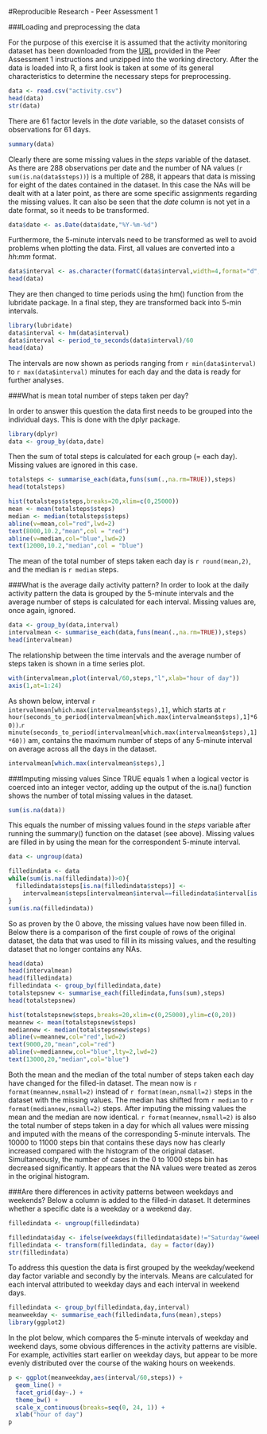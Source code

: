 #Reproducible Research - Peer Assessment 1


###Loading and preprocessing the data

For the purpose of this exercise it is assumed that the activity monitoring dataset has been downloaded from the [URL](https://d396qusza40orc.cloudfront.net/repdata%2Fdata%2Factivity.zip) provided in the Peer Assessment 1 instructions and unzipped into the working directory. After the data is loaded into R, a first look is taken at some of its general characteristics to determine the necessary steps for preprocessing.

```r
data <- read.csv("activity.csv")
head(data)
str(data)
```

There are 61 factor levels in the *date* variable, so the dataset consists of observations for 61 days.

```r
summary(data)
```

Clearly there are some missing values in the *steps* variable of the dataset. As there are 288 observations per date and the number of NA values (`r sum(is.na(data$steps))`) is a multiple of 288, it appears that data is missing for eight of the dates contained in the dataset. In this case the NAs will be dealt with at a later point, as there are some specific assignments regarding the missing values. It can also be seen that the *date* column is not yet in a date format, so it needs to be transformed.

```r
data$date <- as.Date(data$date,"%Y-%m-%d")
```

Furthermore, the 5-minute intervals need to be transformed as well to avoid problems when plotting the data. First, all values are converted into a *hh:mm* format. 

```r
data$interval <- as.character(formatC(data$interval,width=4,format="d",flag="0",big.mark=":",big.interval=2L))
head(data)
```

They are then changed to time periods using the hm() function from the lubridate package. In a final step, they are transformed back into 5-min intervals.

```r
library(lubridate)
data$interval <- hm(data$interval)
data$interval <- period_to_seconds(data$interval)/60
head(data)
```

The intervals are now shown as periods ranging from `r min(data$interval)` to `r max(data$interval)` minutes for each day and the data is ready for further analyses.

###What is mean total number of steps taken per day?

In order to answer this question the data first needs to be grouped into the individual days. This is done with the dplyr package.

```r
library(dplyr)
data <- group_by(data,date)
```
Then the sum of total steps is calculated for each group (= each day). Missing values are ignored in this case.
```r
totalsteps <- summarise_each(data,funs(sum(.,na.rm=TRUE)),steps)
head(totalsteps)
```
```r
hist(totalsteps$steps,breaks=20,xlim=c(0,25000))
mean <- mean(totalsteps$steps)
median <- median(totalsteps$steps)
abline(v=mean,col="red",lwd=2)
text(8000,10.2,"mean",col = "red")
abline(v=median,col="blue",lwd=2)
text(12000,10.2,"median",col = "blue")
```

The mean of the total number of steps taken each day is  `r round(mean,2)`, and the median is  `r median` steps.

###What is the average daily activity pattern?
In order to look at the daily activity pattern the data is grouped by the 5-minute intervals and the average number of steps is calculated for each interval. Missing values are, once again, ignored.
```r
data <- group_by(data,interval)
intervalmean <- summarise_each(data,funs(mean(.,na.rm=TRUE)),steps)
head(intervalmean)
```

The relationship between the time intervals and the average number of steps taken is shown in a time series plot.
```r
with(intervalmean,plot(interval/60,steps,"l",xlab="hour of day"))
axis(1,at=1:24)
```

As shown below, interval `r intervalmean[which.max(intervalmean$steps),1]`, which starts at `r hour(seconds_to_period(intervalmean[which.max(intervalmean$steps),1]*60))`.`r minute(seconds_to_period(intervalmean[which.max(intervalmean$steps),1]*60))` am, contains the maximum number of steps of any 5-minute interval on average across all the days in the dataset.

```r
intervalmean[which.max(intervalmean$steps),]
```

###Imputing missing values
Since TRUE equals 1 when a logical vector is coerced into an integer vector, adding up the output of the is.na() function shows the number of total missing values in the dataset.

```r
sum(is.na(data))
```

This equals the number of missing values found in the *steps* variable after running the summary() function on the dataset (see above). Missing values are filled in by using the mean for the correspondent 5-minute interval.

```r
data <- ungroup(data)
```
```r
filledindata <- data
while(sum(is.na(filledindata))>0){
  filledindata$steps[is.na(filledindata$steps)] <-
    intervalmean$steps[intervalmean$interval==filledindata$interval[is.na(filledindata$steps)]]
}
sum(is.na(filledindata))
```

So as proven by the 0 above, the missing values have now been filled in. Below there is a comparison of the first couple of rows of the original dataset, the data that was used to fill in its missing values, and the resulting dataset that no longer contains any NAs.

```r
head(data)
head(intervalmean)
head(filledindata)
filledindata <- group_by(filledindata,date)
totalstepsnew <- summarise_each(filledindata,funs(sum),steps)
head(totalstepsnew)
```
```r
hist(totalstepsnew$steps,breaks=20,xlim=c(0,25000),ylim=c(0,20))
meannew <- mean(totalstepsnew$steps)
mediannew <- median(totalstepsnew$steps)
abline(v=meannew,col="red",lwd=2)
text(9000,20,"mean",col="red")
abline(v=mediannew,col="blue",lty=2,lwd=2)
text(13000,20,"median",col="blue")
```

Both the mean and the median of the total number of steps taken each day have changed for the filled-in dataset. The mean now is  `r format(meannew,nsmall=2)` instead of `r format(mean,nsmall=2)` steps in the dataset with the missing values. The median has shifted from `r median` to `r format(mediannew,nsmall=2)` steps. After imputing the missing values the mean and the median are now identical. `r format(meannew,nsmall=2)` is also the total number of steps taken in a day for which all values were missing and imputed with the means of the corresponding 5-minute intervals. The 10000 to 11000 steps bin that contains these days now has clearly increased compared with the histogram of the original dataset. Simultaneously, the number of cases in the 0 to 1000 steps bin has decreased significantly. It appears that the NA values were treated as zeros in the original histogram.

###Are there differences in activity patterns between weekdays and weekends?
Below a column is added to the filled-in dataset. It determines whether a specific date is a weekday or a weekend day.

```r
filledindata <- ungroup(filledindata)
```
```r
filledindata$day <- ifelse(weekdays(filledindata$date)!="Saturday"&weekdays(filledindata$date)!="Sunday","weekday","weekend")
filledindata <- transform(filledindata, day = factor(day))
str(filledindata)
```

To address this question the data is first grouped by the weekday/weekend day factor variable and secondly by the intervals. Means are calculated for each interval attributed to weekday days and each interval in weekend days.

```r
filledindata <- group_by(filledindata,day,interval)
meanweekday <- summarise_each(filledindata,funs(mean),steps)
library(ggplot2)
```

In the plot below, which compares the 5-minute intervals of weekday and weekend days, some obvious differences in the activity patterns are visible. For example, activities start earlier on weekday days, but appear to be more evenly distributed over the course of the waking hours on weekends.

```r
p <- ggplot(meanweekday,aes(interval/60,steps)) +
  geom_line() +
  facet_grid(day~.) +
  theme_bw() +
  scale_x_continuous(breaks=seq(0, 24, 1)) +
  xlab("hour of day")
p
```